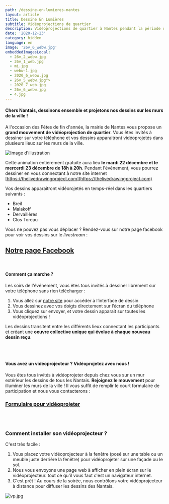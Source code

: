 ```yaml
---
path: /dessine-en-lumieres-nantes
layout: article
title: Dessine En Lumières
subtitle: Vidéoprojections de quartier
description: Vidéoprojections de quartier à Nantes pendant la période des Fêtes de fin d'année
date: '2020-12-23'
category: hidden
language: en
image: '26v_6_webw.jpg'
embeddedImagesLocal:
  - 26v_2_webw.jpg
  - 26v_1_web.jpg
  - mi.jpg
  - webw-1.jpg
  - 2020_6_webw.jpg
  - 26v_5_webw.jpg">
  - 2020_7_web.jpg
  - 26v_6_webw.jpg
  - 4.jpg
---
```


#### Chers Nantais, dessinons ensemble et projetons nos dessins sur les murs de la ville !

A l'occasion des Fêtes de fin d'année, la mairie de Nantes vous propose un **grand mouvement de vidéoprojection de quartier**. Vous êtes invités à dessiner sur votre téléphone et vos dessins apparaitront vidéoprojetés dans plusieurs lieux sur les murs de la ville.

![Image d'illustration](26v_6_webw.jpg)

Cette animation entièrement gratuite aura lieu **le mardi 22 décembre et le mercerdi 23 décembre de 18h à 20h**. Pendant l'événement, vous pourrez dessiner en vous connectant à notre site internet [https://thelivedrawingproject.com](https://thelivedrawingproject.com)

Vos dessins apparaitront vidéorojetés en temps-réel dans les quartiers suivants :

- Breil
- Malakoff
- Dervaillères
- Clos Toreau

Vous ne pouvez pas vous déplacer ? Rendez-vous sur notre page facebook pour voir vos dessins sur le _livestream_ :

## [Notre page Facebook](https://www.facebook.com/TheLiveDrawingProject)

<br/>

#### Comment ça marche ?

Les soirs de l'événement, vous êtes tous invités à dessiner librement sur votre téléphone sans rien télécharger :

1. Vous allez sur [notre site](https://thelivedrawingproject.com) pour accéder à l’interface de dessin
2. Vous dessinez avec vos doigts directement sur l’écran du téléphone
3. Vous cliquez sur envoyer, et votre dessin apparait sur toutes les vidéoprojections !

Les dessins transitent entre les différents lieux connectant les participants et créant une **oeuvre collective unique qui évolue à chaque nouveau dessin reçu**.

 <ImageGrid props={props}/>

<br/>
<br/>

#### Vous avez un vidéoprojecteur ? Vidéoprojetez avec nous !

Vous êtes tous invités à vidéoprojeter depuis chez vous sur un mur extérieur les dessins de tous les Nantais. **Rejoignez le mouvement** pour illuminer les murs de la ville ! Il vous suffit de remplir le court formulaire de participation et nous vous contacterons :

### [Formulaire pour vidéoprojeter](https://frama.link/videoprojer-depuis-chez-moi)

<br/>
<br/>

### Comment installer son vidéoprojecteur ?

C'est très facile :

1. Vous placez votre vidéoprojecteur à la fenêtre (posé sur une table ou un meuble juste derrière la fenêtre) pour vidéoprojeter sur une façade ou le sol.
2. Nous vous envoyons une page web à afficher en plein écran sur le vidéoprojecteur. tout ce qu'il vous faut c'est un navigateur internet.
3. C'est prêt ! Au cours de la soirée, nous contrôlons votre vidéoprojecteur à distance pour diffuser les dessins des Nantais.

![vp.jpg](vp.jpg)

<br/>
<br/>
